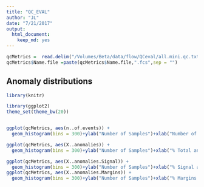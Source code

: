 ```yaml
---
title: "QC_EVAL"
author: "JL"
date: "7/21/2017"
output: 
  html_document: 
    keep_md: yes
---
```


```r
qcMetrics =  read.delim("/Volumes/Beta/data/flow/QCeval/all.mini.qc.txt",stringsAsFactors = FALSE,sep = "\t") 
qcMetrics$Name.file =paste(qcMetrics$Name.file,".fcs",sep = "")
```

## Anomaly distributions

```r
library(knitr)

library(ggplot2)
theme_set(theme_bw(20))


ggplot(qcMetrics, aes(n..of.events)) +
  geom_histogram(bins = 300)+ylab("Number of Samples")+xlab("Number of events")

ggplot(qcMetrics, aes(X..anomalies)) +
  geom_histogram(bins = 300)+ylab("Number of Samples")+xlab("% Total anomalies (Flow Rate and Flow Margin)")

ggplot(qcMetrics, aes(X..anomalies.Signal)) +
  geom_histogram(bins = 300)+ylab("Number of Samples")+xlab("% Signal acquisition anomalies (not used)")
ggplot(qcMetrics, aes(X..anomalies.Margins)) +
  geom_histogram(bins = 300)+ylab("Number of Samples")+xlab("% Margins anomalies")


```
